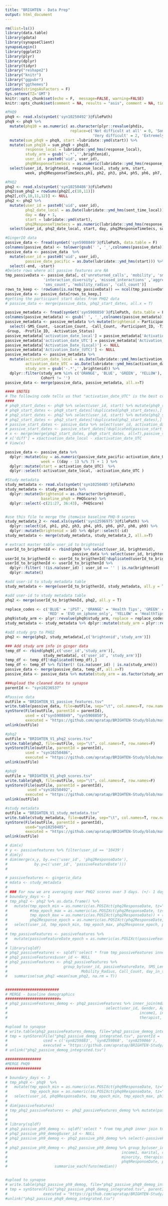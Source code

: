 ```yaml
---
title: "BRIGHTEN - Data Prep"
output: html_document
---
```


```r
rm(list=ls())
library(data.table)
library(gdata)
library(synapseClient)
synapseLogin()
library(ggplot2)
library(plyr)
library(dplyr)
library(tidyr)
library("reshape2")
library("knitr")
library("ggpubr")
library("ggthemes")
options(stringsAsFactors = F)
Sys.setenv(TZ='GMT')
knitr::opts_chunk$set(echo = F,  message=FALSE, warning=FALSE)
knitr::opts_chunk$set(comment = NA, results = "asis", comment = NA, tidy = F)
```



```r
#PHQ9
phq9 <- read.xls(synGet('syn10250492')@filePath)
phq9 <- phq9 %>% 
  mutate(phq10 = as.numeric( as.character(plyr::revalue(phdis, 
                             replace=c('Not difficult at all' = 0, 'Somewhat difficult' = 1,
                                       'Very difficult' = 2, 'Extremely difficult'=3))))) %>%
  mutate(sum_phq9 = phq9, start =lubridate::ymd(start)) %>% 
  mutate(sum_phq10 = sum_phq9 + phq10,
         response_local = lubridate::ymd_hms(response_local),
         study_arm = gsub('-.*','',brightenid),
         user_id = paste0('uid', user_id),
         phq9ResponseTimeSecs = as.numeric(lubridate::ymd_hms(response_utc) - lubridate::ymd_hms(sent_time_utc))) %>% 
  select(user_id, brightenid, response_local, study_arm, start, 
         week, phq9ResponseTimeSecs,ph1, ph2, ph3, ph4, ph5, ph6, ph7, ph8, ph9, sum_phq9, sum_phq10)

#PHQ2
phq2 <- read.xls(synGet('syn10250486')@filePath)
phq2$sum_phq2 = rowSums(phq2[,c(10,11)])
phq2[,c(9,10,11,12)] <- NULL
phq2 <- phq2 %>%  
  mutate(user_id = paste0('uid', user_id),
         phq2_date_local = as.Date(lubridate::ymd_hms(sent_time_local)),
         day = day + 1,
         start = lubridate::ymd(start),
         phq2ResponseTimeSecs = as.numeric(lubridate::ymd_hms(response_utc) - lubridate::ymd_hms(sent_time_utc))) %>% 
  select(user_id, phq2_date_local, start, day, phq2ResponseTimeSecs, sum_phq2)

#GingerIO data
passive_data <- fread(synGet('syn5908849')@filePath, data.table = F)
colnames(passive_data) <- tolower(gsub(' ', '_',colnames(passive_data)))
passive_data <- passive_data  %>% 
  mutate(user_id = paste0('uid', user_id),
         passive_date_pacific = as.Date(lubridate::ymd_hms(start))) %>%  
  select(-end, -start)
#Delete rows where all passive features are NA
tmp_passiveData <- passive_data[, c('unreturned_calls', 'mobility', 'sms_length', 'call_duration',
                 'interaction_diversity', 'missed_interactions' ,'aggregate_communication',
                 'sms_count', 'mobility_radius', 'call_count')]
rows_to_keep <- !rowSums(is.na(tmp_passiveData)) == ncol(tmp_passiveData)
passive_data <- passive_data[rows_to_keep,]
#getting the participant start dates from PHQ2 data
# passive_data <- merge(passive_data, phq2_start_dates, all.x = T)

passive_metadata <- fread(synGet('syn5908850')@filePath, data.table = F)
colnames(passive_metadata) <- gsub(' ', '_',colnames(passive_metadata))
passive_metadata <- passive_metadata %>% mutate(brightenid = Participant_ID, user_id = paste0('uid', user_id)) %>%
  select(-SMS_Count, -Location_Count, -Call_Count, -Participant_ID, -Timezone_at_Activation , -Participant_ID, -Survey_Completion_Percentage,
-Group, -Profile_ID, -Activation_Status)
passive_metadata['activation_date_local'] = passive_metadata['Activation_Date_(Local)']
passive_metadata['activation_date_UTC'] = passive_metadata['Activation_Date_(UTC)']
passive_metadata['Activation_Date_(Local)'] <- NULL
passive_metadata['Activation_Date_(UTC)'] <- NULL
passive_metadata <- passive_metadata %>% 
  mutate(activation_date_local = as.Date(lubridate::ymd_hms(activation_date_local)),
         activation_date_UTC = as.Date(lubridate::ymd_hms(activation_date_UTC)),
         study_arm = gsub('-.*','',brightenid)) %>%
  dplyr::filter(study_arm %in% c('ORANGE', 'BLUE', 'GREEN', 'YELLOW'),
                Cohort != '')
passive_data <- merge(passive_data, passive_metadata, all.x=T)

#### $NOTE$
# The following code tells us that "activation_date_UTC" is the best column for # assuming the actual study start date across activities for individuals
####
# phq9_start_dates <- phq9 %>% select(user_id, start) %>% mutate(phq9_start = start) %>% select(-start)
# phq9_start_dates <- phq9_start_dates[!duplicated(phq9_start_dates),] 
# phq2_start_dates <- phq2 %>% select(user_id, start) %>% mutate(phq2_start = start) %>% select(-start)
# phq2_start_dates <- phq2_start_dates[!duplicated(phq2_start_dates),]
# passive_start_dates <- passive_data %>% select(user_id, activation_date_local, activation_date_UTC)
# passive_start_dates <- passive_start_dates[!duplicated(passive_start_dates),]
# x <- merge(merge(phq2_start_dates, phq9_start_dates, all=T),passive_start_dates, all=T )
# x['diff'] = x$activation_date_local - x$activation_date_UTC
# View(x)

passive_data <- passive_data %>% 
  dplyr::mutate(day = as.numeric(passive_date_pacific-activation_date_UTC) + 1 ,
                week = ((day - 1) %/% 7) + 1 ) %>%
  dplyr::mutate(start = activation_date_UTC)  %>%
  dplyr::select(-activation_date_local, -activation_date_UTC )

#Study metadata
study_metadata <- read.xls(synGet('syn10250485')@filePath)
study_metadata <- study_metadata %>% 
  dplyr::mutate(brightenid = as.character(brightenid),
                baseline_phq9 = PHQScore) %>%
  dplyr::select(-c(21:27, 36:43), -PHQScore)


#use this file to merge the itemwise baseline PHQ-9 scores
study_metadata_2 <- read.xls(synGet('syn12596975')@filePath) %>%
  dplyr::select(id, ph1, ph2, ph3, ph4, ph5, ph6, ph7, ph8, ph9) %>%
  dplyr::mutate(brightenid = id) %>% dplyr::select(-id)
study_metadata <- merge(study_metadata, study_metadata_2, all.x=T)

# extract master table user_id to brightenid
userId_to_brigthenId <- rbind(phq9 %>% select(user_id, brightenid), 
                              passive_data %>% select(user_id, brightenid))
userId_to_brigthenId <- userId_to_brigthenId[!duplicated(userId_to_brigthenId),]
userId_to_brigthenId <- userId_to_brigthenId %>% 
  dplyr::filter( !(is.na(user_id) | user_id == '' | is.na(brightenid) | brightenid == '')) %>%
  dplyr::mutate()

#add user-id to study metadata table
study_metadata <- merge(userId_to_brigthenId, study_metadata, all.y = T)

#add user-id to study metadata table
phq2 <- merge(userId_to_brigthenId, phq2, all.y = T)
```


```r
replace_codes <- c('BLUE' = 'iPST', 'ORANGE' = 'Health Tips', 'GREEN' = 'Akili',
                   'RED' = 'EVO_on_iphone_only', 'YELLOW' = 'HealthTips_on_Android')
phq9$study_arm <- plyr::revalue(phq9$study_arm, replace = replace_codes)
study_metadata <- study_metadata %>% dplyr::mutate(study_arm = plyr::revalue(Studygroup, replace = replace_codes)) %>% dplyr::select(-Studygroup)
```


```r
#add study grp to PHQ2
phq2 <- merge(phq2, study_metadata[,c('brightenid','study_arm')])

### Add study arm info in ginger data
temp_df <- rbind(phq9[,c('user_id','study_arm')],
                 study_metadata[, c('user_id', 'study_arm')])
temp_df <- temp_df[!duplicated(temp_df),]
temp_df <- temp_df %>% filter(! (is.na(user_id) | is.na(study_arm)))
passive_data <- merge(passive_data, temp_df, all.x=T)
passive_data <- passive_data %>% mutate(study_arm = as.factor(study_arm))
```

```r
###upload the cleaned data to synapse
parentId <- "syn10236537"

#Passive data
outFile = "BRIGHTEN_V1_passive_features.tsv"
write.table(passive_data, file=outFile, sep="\t", col.names=T, row.names=F)
synStore(File(outFile, parentId = parentId),
         used = c("syn5908849", "syn5908850"),
         executed = "https://github.com/apratap/BRIGHTEN-Study/blob/master/dataPrep.Rmd")
unlink(outFile)

#phq2
outFile = "BRIGHTEN_V1_phq2_scores.tsv"
write.table(phq2, file=outFile, sep="\t", col.names=T, row.names=F)
synStore(File(outFile, parentId = parentId),
         used = "syn10250486",
         executed = "https://github.com/apratap/BRIGHTEN-Study/blob/master/dataPrep.Rmd")
unlink(outFile)

#phq9
outFile = "BRIGHTEN_V1_phq9_scores.tsv"
write.table(phq9, file=outFile, sep="\t", col.names=T, row.names=F)
synStore(File(outFile, parentId = parentId),
          used ="syn10250492",
         executed = "https://github.com/apratap/BRIGHTEN-Study/blob/master/dataPrep.Rmd")
unlink(outFile)

#study metadata
outFile = "BRIGHTEN_V1_study_metadata.tsv"
write.table(study_metadata, file=outFile, sep="\t", col.names=T, row.names=F)
synStore(File(outFile, parentId = parentId),
         used="syn10250485",
         executed = "https://github.com/apratap/BRIGHTEN-Study/blob/master/dataPrep.Rmd")
unlink(outFile)
```




```r

# dim(x)
# y <- passivefeatures %>% filter(user_id == '10439')
# dim(y)
# dim(merge(x,y, by.x=c('user_id', 'phq2ResponseDate'), 
#            by.y=c('user_id', 'passiveFeatureDate')))
# 

# passivefeatures <- gingerio_data
# mdata <- study_metadata
# 
# ### For now we are averaging over PHQ2 scores over 3 days. (+/- 1 day from passive data entry)
# boundary_days <- 1
# tmp_phq2 <- phq2 %>% as.data.frame() %>% 
#   mutate(tmp_epoch_min = as.numeric(as.POSIXct(phq2ResponseDate, tz="UTC")) + (boundary_days*24*60*60),
#          #tmp_epoch_max = as.numeric(as.POSIXct(phq2ResponseDate, tz="UTC")) + (boundary_days*24*60*60),
#          tmp_epoch_max = as.numeric(as.POSIXct(phq2ResponseDate)) + (boundary_days*24*60*60),
#          phq2Response_epoch = as.numeric(as.POSIXct(phq2ResponseDate, tz="UTC"))) %>% 
#   select(user_id, tmp_epoch_min, tmp_epoch_max, phq2Response_epoch, phq2ResponseDate, sum_phq2)
# 
# tmp_passiveFeatures <- passivefeatures %>% 
#   mutate(passiveFeatureDate_epoch = as.numeric(as.POSIXct(passiveFeatureDate , tz="UTC"))) %>% select(-study_arm)
# 
# library(sqldf)
# phq2_passiveFeatures <- sqldf('select * from tmp_passiveFeatures inner join tmp_phq2 on tmp_passiveFeatures.user_id == tmp_phq2.user_id where tmp_passiveFeatures.passiveFeatureDate_epoch between tmp_phq2.tmp_epoch_min and tmp_phq2.tmp_epoch_max')
# phq2_passiveFeatures$user_id <- NULL
# phq2_passiveFeatures <- phq2_passiveFeatures %>%
#                         group_by(user_id, passiveFeatureDate, SMS_Length, Unreturned_Calls, Call_Duration,     Mobility, Interaction_Diversity, Missed_Interactions, Aggregate_Communication, SMS_Count,
#                                 Mobility_Radius, Call_Count, day_in_study, week_in_study) %>% 
#   summarise(sum_phq2 =mean(sum_phq2, na.rm = T))


########################
# MERGE - baseline demographics
########################=
# phq2_passiveFeatures_demog <- phq2_passiveFeatures %>% inner_join(mdata %>% mutate(user_id = as.character(user_id)) %>%
#                                            select(user_id, Gender, Age, PHQScore, State, education, employed,
#                                                           income1, income2, marital, race, ordinalincome, minority,
#                                                           therapist, book))

#upload to synapse
# write.table(phq2_passiveFeatures_demog, file="phq2_passive_demog_integrated.tsv", sep="\t",row.names = F, quote=F, col.names = T)
# tmp = synStore(File("phq2_passive_demog_integrated.tsv", parentId = 'syn7211114'),
#                used = c('syn8259883', 'syn8259868', 'syn8259866'),
#                executed = "https://github.com/apratap/BRIGHTEN-Study/blob/master/dataPrep.Rmd")
# unlink("phq2_passive_demog_integrated.tsv")

################
#MERGE PHQ9
################

# boundary_days <- 3
# tmp_phq9 <- phq9  %>% 
#   mutate(tmp_epoch_min = as.numeric(as.POSIXct(phq9ResponseDate, tz="UTC")) - (boundary_days*24*60*60),
#          tmp_epoch_max = as.numeric(as.POSIXct(phq9ResponseDate, tz="UTC")) + (boundary_days*24*60*60)) %>%
#   select(user_id, phq9ResponseDate, tmp_epoch_min, tmp_epoch_max, ph1,ph2,ph3,ph4,ph5,ph6,ph7,ph8,ph9,sum_phq9) %>% filter(user_id %in% phq2_passiveFeatures$user_id)
# 
# dim(passivefeatures)
# tmp_phq2_passiveFeatures <- phq2_passiveFeatures_demog %>% mutate(passiveFeatureDate_epoch = as.numeric(as.POSIXct(passiveFeatureDate, tz="UTC")))
# 
# 
# library(sqldf)
# phq2_passive_ph9_demog <- sqldf('select * from tmp_phq9 inner join tmp_phq2_passiveFeatures on tmp_phq2_passiveFeatures.user_id == tmp_phq9.user_id where tmp_phq2_passiveFeatures.passiveFeatureDate_epoch between tmp_phq9.tmp_epoch_min and tmp_phq9.tmp_epoch_max')
# phq2_passive_ph9_demog$user_id <- NULL
# phq2_passive_ph9_demog <- phq2_passive_ph9_demog %>% select(-passiveFeatureDate_epoch, -tmp_epoch_min, -tmp_epoch_max, -passiveFeatureDate, -State, -income2)
# 
# phq2_passive_ph9_demog <- phq2_passive_ph9_demog %>% group_by(user_id, Gender, Age, PHQScore, education, employed, 
#                                                   income1, marital, race, ordinalincome,
#                                                   minority, therapist, book, 
#                                                   phq9ResponseDate, ph1, ph2, ph3, ph4, ph5, ph6, ph7, ph8, ph9, sum_phq9) %>%
#                     summarise_each(funs(median))


#upload to synapse
# write.table(phq2_passive_ph9_demog, file="phq2_passive_phq9_demog_integrated.tsv", sep="\t",row.names = F, quote=F, col.names = T)
# tmp = synStore(File("phq2_passive_phq9_demog_integrated.tsv", parentId = 'syn7211114'),
#                executed = "https://github.com/apratap/BRIGHTEN-Study/blob/master/dataPrep.Rmd")
#unlink("phq2_passive_phq9_demog_integrated.tsv")
```
